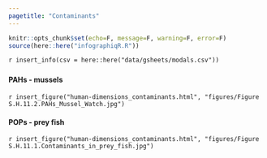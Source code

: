```yaml
---
pagetitle: "Contaminants"
---
```


```r
knitr::opts_chunk$set(echo=F, message=F, warning=F, error=F)
source(here::here("infographiqR.R"))
```

`r insert_info(csv = here::here("data/gsheets/modals.csv"))`


### {.tabset}

#### PAHs - mussels

`r insert_figure("human-dimensions_contaminants.html", "figures/Figure S.H.11.2.PAHs_Mussel_Watch.jpg")`

#### POPs - prey fish

`r insert_figure("human-dimensions_contaminants.html", "figures/Figure S.H.11.1.Contaminants_in_prey_fish.jpg")`
